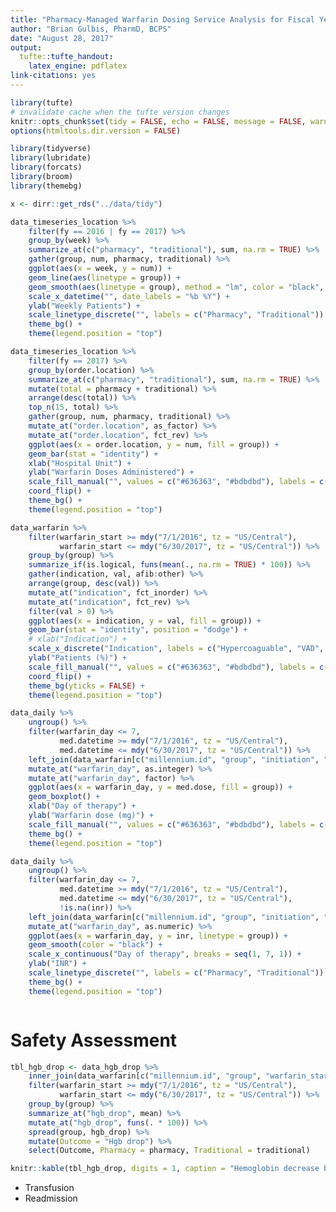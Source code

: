 ```yaml
---
title: "Pharmacy-Managed Warfarin Dosing Service Analysis for Fiscal Year 2017"
author: "Brian Gulbis, PharmD, BCPS"
date: "August 28, 2017"
output:
  tufte::tufte_handout:
    latex_engine: pdflatex
link-citations: yes
---
```


```r
library(tufte)
# invalidate cache when the tufte version changes
knitr::opts_chunk$set(tidy = FALSE, echo = FALSE, message = FALSE, warning = FALSE, cache.extra = packageVersion('tufte'))
options(htmltools.dir.version = FALSE)
```

```r
library(tidyverse)
library(lubridate)
library(forcats)
library(broom)
library(themebg)

x <- dirr::get_rds("../data/tidy")
```

```r
data_timeseries_location %>%
    filter(fy == 2016 | fy == 2017) %>%
    group_by(week) %>%
    summarize_at(c("pharmacy", "traditional"), sum, na.rm = TRUE) %>%
    gather(group, num, pharmacy, traditional) %>%
    ggplot(aes(x = week, y = num)) +
    geom_line(aes(linetype = group)) +
    geom_smooth(aes(linetype = group), method = "lm", color = "black", se = FALSE) +
    scale_x_datetime("", date_labels = "%b %Y") +
    ylab("Weekly Patients") +
    scale_linetype_discrete("", labels = c("Pharmacy", "Traditional")) +
    theme_bg() +
    theme(legend.position = "top")
```

```r
data_timeseries_location %>%
    filter(fy == 2017) %>%
    group_by(order.location) %>%
    summarize_at(c("pharmacy", "traditional"), sum, na.rm = TRUE) %>%
    mutate(total = pharmacy + traditional) %>%
    arrange(desc(total)) %>%
    top_n(15, total) %>%
    gather(group, num, pharmacy, traditional) %>%
    mutate_at("order.location", as_factor) %>%
    mutate_at("order.location", fct_rev) %>%
    ggplot(aes(x = order.location, y = num, fill = group)) +
    geom_bar(stat = "identity") +
    xlab("Hospital Unit") +
    ylab("Warfarin Doses Administered") +
    scale_fill_manual("", values = c("#636363", "#bdbdbd"), labels = c("Pharmacy", "Traditional")) +
    coord_flip() +
    theme_bg() +
    theme(legend.position = "top")
```

```r
data_warfarin %>%
    filter(warfarin_start >= mdy("7/1/2016", tz = "US/Central"),
           warfarin_start <= mdy("6/30/2017", tz = "US/Central")) %>%
    group_by(group) %>%
    summarize_if(is.logical, funs(mean(., na.rm = TRUE) * 100)) %>%
    gather(indication, val, afib:other) %>%
    arrange(group, desc(val)) %>%
    mutate_at("indication", fct_inorder) %>%
    mutate_at("indication", fct_rev) %>%
    filter(val > 0) %>%
    ggplot(aes(x = indication, y = val, fill = group)) +
    geom_bar(stat = "identity", position = "dodge") +
    # xlab("Indication") +
    scale_x_discrete("Indication", labels = c("Hypercoaguable", "VAD", "Stroke", "Other", "Thrombus", "PE", "Valve", "DVT", "A.fib")) +
    ylab("Patients (%)") +
    scale_fill_manual("", values = c("#636363", "#bdbdbd"), labels = c("Pharmacy", "Traditional")) +
    coord_flip() +
    theme_bg(yticks = FALSE) +
    theme(legend.position = "top")
```

```r
data_daily %>%
    ungroup() %>%
    filter(warfarin_day <= 7,
           med.datetime >= mdy("7/1/2016", tz = "US/Central"),
           med.datetime <= mdy("6/30/2017", tz = "US/Central")) %>%
    left_join(data_warfarin[c("millennium.id", "group", "initiation", "indication_group")], by = "millennium.id") %>%
    mutate_at("warfarin_day", as.integer) %>%
    mutate_at("warfarin_day", factor) %>%
    ggplot(aes(x = warfarin_day, y = med.dose, fill = group)) +
    geom_boxplot() +
    xlab("Day of therapy") +
    ylab("Warfarin dose (mg)") +
    scale_fill_manual("", values = c("#636363", "#bdbdbd"), labels = c("Pharmacy", "Traditional")) +
    theme_bg() +
    theme(legend.position = "top")
```

```r
data_daily %>%
    ungroup() %>%
    filter(warfarin_day <= 7,
           med.datetime >= mdy("7/1/2016", tz = "US/Central"),
           med.datetime <= mdy("6/30/2017", tz = "US/Central"),
           !is.na(inr)) %>%
    left_join(data_warfarin[c("millennium.id", "group", "initiation", "indication_group")], by = "millennium.id") %>%
    mutate_at("warfarin_day", as.numeric) %>%
    ggplot(aes(x = warfarin_day, y = inr, linetype = group)) +
    geom_smooth(color = "black") +
    scale_x_continuous("Day of therapy", breaks = seq(1, 7, 1)) +
    ylab("INR") +
    scale_linetype_discrete("", labels = c("Pharmacy", "Traditional")) +
    theme_bg() +
    theme(legend.position = "top")
```

```r
    
```


# Safety Assessment

```r
tbl_hgb_drop <- data_hgb_drop %>%
    inner_join(data_warfarin[c("millennium.id", "group", "warfarin_start")], by = "millennium.id") %>%
    filter(warfarin_start >= mdy("7/1/2016", tz = "US/Central"),
           warfarin_start <= mdy("6/30/2017", tz = "US/Central")) %>%
    group_by(group) %>%
    summarize_at("hgb_drop", mean) %>%
    mutate_at("hgb_drop", funs(. * 100)) %>%
    spread(group, hgb_drop) %>%
    mutate(Outcome = "Hgb drop") %>%
    select(Outcome, Pharmacy = pharmacy, Traditional = traditional) 

knitr::kable(tbl_hgb_drop, digits = 1, caption = "Hemoglobin decrease by >/= 2 g/dL within a 48-hour period")
```



* Transfusion
* Readmission
